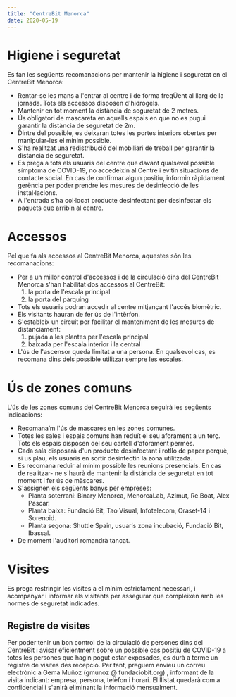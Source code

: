 ```yaml
---
title: "CentreBit Menorca"
date: 2020-05-19
---
```


# Higiene i seguretat

Es fan les següents recomanacions per mantenir la higiene i seguretat en el CentreBit Menorca:
  - Rentar-se les mans a l'entrar al centre i de forma freqÜent al llarg de la jornada. Tots els accessos disposen d'hidrogels.
  - Mantenir en tot moment la distància de seguretat de 2 metres.
  - Ús obligatori de mascareta en aquells espais en que no es pugui garantir la distància de seguretat de 2m.
  - Dintre del possible, es deixaran totes les portes interiors obertes per manipular-les el mínim possible.
  - S'ha realitzat una redistribució del mobiliari de treball per garantir la distància de seguretat.
  - Es prega a tots els usuaris del centre que davant qualsevol possible símptoma de COVID-19, no accedeixin al Centre i evitin situacions de contacte social. En cas de confirmar algun positiu, informin ràpidament gerència per poder prendre les mesures de desinfecció de les instal·lacions.
  - A l'entrada s’ha col·locat producte desinfectant per desinfectar els paquets que arribin al centre.

# Accessos

Pel que fa als accessos al CentreBit Menorca, aquestes són les recomanacions:
  - Per a un millor control d'accessos i de la circulació dins del CentreBit Menorca s'han habilitat dos accessos al CentreBit:
    1. la porta de l'escala principal
    2. la porta del pàrquing
  - Tots els usuaris podran accedir al centre mitjançant l'accés biomètric.
  - Els visitants hauran de fer ús de l'intèrfon.
  - S'estableix un circuit per facilitar el manteniment de les mesures de distanciament:
    1. pujada a les plantes per l'escala principal
    2. baixada per l'escala interior i la central
  - L'ús de l'ascensor queda limitat a una persona. En qualsevol cas, es recomana dins dels possible utilitzar sempre les escales.


# Ús de zones comuns

L'ús de les zones comuns del CentreBit Menorca seguirà les següents indicacions:
  - Recomana’m l'ús de mascares en les zones comunes.
  - Totes les sales i espais comuns han reduït el seu aforament a un terç. Tots els espais disposen del seu cartell d'aforament permès.
  - Cada sala disposarà d'un producte desinfectant i rotllo de paper perquè, si us plau, els usuaris en sortir desinfectin la zona utilitzada.
  - Es recomana reduir al mínim possible les reunions presencials. En cas de realitzar- ne s'haurà de mantenir la distància de seguretat en tot moment i fer ús de màscares.
  - S'assignen els següents banys per empreses:
    - Planta soterrani: Binary Menorca, MenorcaLab, Azimut, Re.Boat, Alex Pascar.
    - Planta baixa: Fundació Bit, Tao Visual, Infotelecom, Oraset-14 i Sorenoid.
    - Planta segona: Shuttle Spain, usuaris zona incubació, Fundació Bit, Ibassal.
  - De moment l'auditori romandrà tancat.

# Visites

Es prega restringir les visites a el mínim estrictament necessari, i acompanyar i informar els visitants per assegurar que compleixen amb les normes de seguretat indicades.

## Registre de visites

Per poder tenir un bon control de la circulació de persones dins del CentreBit i avisar eficientment sobre un possible cas positiu de COVID-19 a totes les persones que hagin pogut estar exposades, es durà a terme un registre de visites des recepció. Per tant, preguem envieu un correu electrònic a Gema Muñoz (gmunoz @ fundaciobit.org) , informant de la visita indicant: empresa, persona, telèfon i horari. El llistat quedarà com a confidencial i s'anirà eliminant la informació mensualment.

